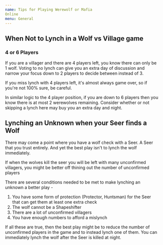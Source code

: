 ```yaml
---
name: Tips for Playing Werewolf or Mafia
Online
menu: General
---
```


## When Not to Lynch in a Wolf vs Village game

### 4 or 6 Players

If you are a villager and there are 4 players left, you know there can
only be 1 wolf. Voting to no lynch can give you an extra day of
discussion and narrow your focus down to 2 players to decide between
instead of 3.

If you miss lynch with 4 players left, it's almost always game over, so
if you're not 100% sure, be careful.

In similar logic to the 4 player position, if you are down to 6 players
then you know there is at most 2 werewolves remaining. Consider whether
or not skipping a lynch here may buy you an extra day and night.

## Lynching an Unknown when your Seer finds a Wolf

There may come a point where you have a wolf check with a Seer. A Seer
that you trust entirely. And yet the best play isn't to lynch the wolf
immediately.

If when the wolves kill the seer you will be left with many unconfirmed
villagers, you might be better off thining out the number of unconfirmed
players

There are several conditions needed to be met to make lynching an
unknown a better play -

1.  You have some form of protection (Protector, Huntsman) for the Seer
    that can get them at least one extra check
2.  The wolf cannot be a Shapeshifter
3.  There are a lot of unconfirmed villagers
4.  You have enough numbers to afford a mislynch

If all these are true, then the best play might be to reduce the number
of unconfirmed players in the game and to instead lynch one of them. You
can immediately lynch the wolf after the Seer is killed at night.
